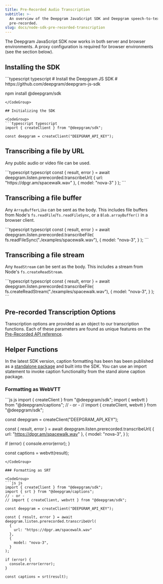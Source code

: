 ```yaml
---
title: Pre-Recorded Audio Transcription
subtitle: >-
  An overview of the Deepgram JavaScript SDK and Deepgram speech-to-text
  pre-recorded.
slug: docs/node-sdk-pre-recorded-transcription
---
```



The Deepgram JavaScript SDK now works in both server and browser environments. A proxy configuration is required for browser environments (see the section below).

## Installing the SDK

<CodeGroup>
  ```typescript typescript
  # Install the Deepgram JS SDK
  # https://github.com/deepgram/deepgram-js-sdk

  npm install @deepgram/sdk
  ```
</CodeGroup>

## Initializing the SDK

<CodeGroup>
  ```typescript typescript
  import { createClient } from "@deepgram/sdk";

  const deepgram = createClient("DEEPGRAM_API_KEY");
  ```
</CodeGroup>

## Transcribing a file by URL

Any public audio or video file can be used.

<CodeGroup>
  ```typescript typescript
  const { result, error } = await deepgram.listen.prerecorded.transcribeUrl(
    {
      url: "https://dpgr.am/spacewalk.wav"
    },
    {
      model: "nova-3"
    }
  );
  ```
</CodeGroup>

## Transcribing a file buffer

Any `ArrayBufferLike` can be sent as the body. This includes file buffers from Node's `fs.readFile`/`fs.readFileSync`, or a `Blob.arrayBuffer()` in a browser client.

<CodeGroup>
  ```typescript typescript
  const { result, error } = await deepgram.listen.prerecorded.transcribeFile(
    fs.readFileSync("./examples/spacewalk.wav"),
    {
      model: "nova-3",
    }
  );
  ```
</CodeGroup>

## Transcribing a file stream

Any `ReadStream` can be sent as the body. This includes a stream from Node's `fs.createReadStream`.

<CodeGroup>
  ```typescript typescript
  const { result, error } = await deepgram.listen.prerecorded.transcribeFile(
    fs.createReadStream("./examples/spacewalk.wav"),
    {
      model: "nova-3",
    }
  );
  ```
</CodeGroup>

## Pre-recorded Transcription Options

Transcription options are provided as an object to our transcription functions. Each of these parameters are found as unique features on the [Pre-Recorded API reference](/reference/pre-recorded).

## Helper Functions

In the latest SDK version, caption formatting has been has been published as a [standalone package](https://github.com/deepgram/deepgram-js-captions) and built into the SDK. You can use an import statement to invoke caption functionality from the stand alone caption package.

### Formatting as WebVTT

<CodeGroup>
  ```js js
  import { createClient } from "@deepgram/sdk";
  import { webvtt } from "@deepgram/captions";
  // - or -
  // import { createClient, webvtt } from "@deepgram/sdk";

  const deepgram = createClient("DEEPGRAM_API_KEY");

  const { result, error } = await deepgram.listen.prerecorded.transcribeUrl(
    {
      url: "https://dpgr.am/spacewalk.wav"
    },
    {
      model: "nova-3",
    }
  );

  if (error) {
    console.error(error);
  }

  const captions = webvtt(result);
  ```
</CodeGroup>

### Formatting as SRT

<CodeGroup>
  ```js js
  import { createClient } from "@deepgram/sdk";
  import { srt } from "@deepgram/captions";
  // - or -
  // import { createClient, webvtt } from "@deepgram/sdk";

  const deepgram = createClient("DEEPGRAM_API_KEY");

  const { result, error } = await deepgram.listen.prerecorded.transcribeUrl(
    {
      url: "https://dpgr.am/spacewalk.wav"
    },
    {
      model: "nova-3",
    }
  );

  if (error) {
    console.error(error);
  }

  const captions = srt(result);
  ```
</CodeGroup>
